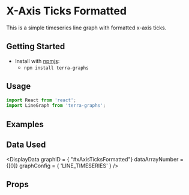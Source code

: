 
# X-Axis Ticks Formatted

This is a simple timeseries line graph with formatted x-axis ticks.

## Getting Started

- Install with [npmjs](https://www.npmjs.com):
  - `npm install terra-graphs`

## Usage

```jsx
import React from 'react';
import LineGraph from 'terra-graphs';
```
## Examples
<LineGraph />

## Data Used
<DisplayData graphID = { "#xAxisTicksFormatted"} dataArrayNumber = {[0]} graphConfig = { 'LINE_TIMESERIES' } />

## Props
<PropsTable />